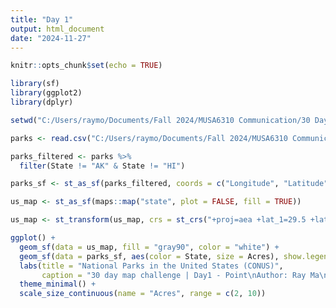 ---
title: "Day 1"
output: html_document
date: "2024-11-27"
---

```{r setup, include=FALSE}
knitr::opts_chunk$set(echo = TRUE)
```

```{r, warning=FALSE}
library(sf)
library(ggplot2)
library(dplyr)
```

```{r, warning=FALSE}
setwd("C:/Users/raymo/Documents/Fall 2024/MUSA6310 Communication/30 Days Mapping Challenge/Day 1")
```

```{r}
parks <- read.csv("C:/Users/raymo/Documents/Fall 2024/MUSA6310 Communication/30 Days Mapping Challenge/Day 1/data/parks.csv")
```

```{r}
parks_filtered <- parks %>%
  filter(State != "AK" & State != "HI")

parks_sf <- st_as_sf(parks_filtered, coords = c("Longitude", "Latitude"), crs = 4326)

us_map <- st_as_sf(maps::map("state", plot = FALSE, fill = TRUE))

us_map <- st_transform(us_map, crs = st_crs("+proj=aea +lat_1=29.5 +lat_2=45.5 +lon_0=-96"))

ggplot() +
  geom_sf(data = us_map, fill = "gray90", color = "white") + 
  geom_sf(data = parks_sf, aes(color = State, size = Acres), show.legend = FALSE) + 
  labs(title = "National Parks in the United States (CONUS)",
       caption = "30 day map challenge | Day1 - Point\nAuthor: Ray Ma\nData Source: National Park Service") +
  theme_minimal() +
  scale_size_continuous(name = "Acres", range = c(2, 10))
```